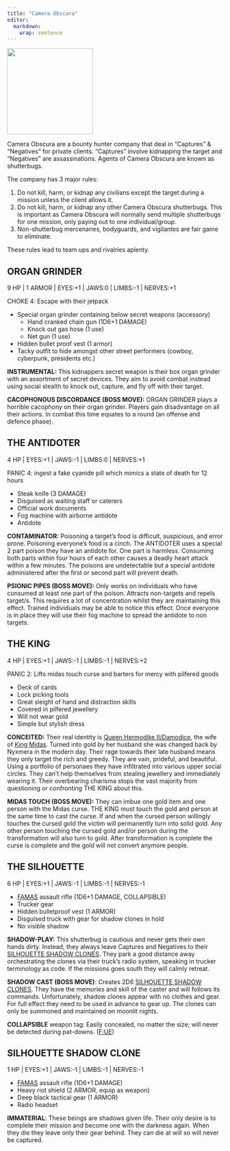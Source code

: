 ```yaml
---
title: "Camera Obscura"
editor: 
  markdown: 
    wrap: sentence
---
```


![](images/camera_obscura.png){width=200px fig-align="center"}

Camera Obscura are a bounty hunter company that deal in "Captures" & "Negatives" for private clients.
"Captures" involve kidnapping the target and "Negatives" are assassinations.
Agents of Camera Obscura are known as shutterbugs.

The company has 3 major rules:

1. Do not kill, harm, or kidnap any civilians except the target during a mission unless the client allows it.
2. Do not kill, harm, or kidnap any other Camera Obscura shutterbugs. This is important as Camera Obscura will normally send multiple shutterbugs for one mission, only paying out to one individual/group.
3. Non-shutterbug mercenaries, bodyguards, and vigilantes are fair game to eliminate.

These rules lead to team ups and rivalries aplenty.

## ORGAN GRINDER {#organ_grinder}

9 HP \| 1 ARMOR \| EYES:+1 \| JAWS:0 \| LIMBS:-1 \| NERVES:+1

CHOKE 4: Escape with their jetpack

- Special organ grinder containing below secret weapons (accessory)
  - Hand cranked chain gun (1D6+1 DAMAGE)
  - Knock out gas hose (1 use)
  - Net gun (1 use) 
- Hidden bullet proof vest (1 armor)
- Tacky outfit to hide amongst other street performers (cowboy, cyberpunk, presidents etc.)

__INSTRUMENTAL:__ This kidnappers secret weapon is their box organ grinder with an assortment of secret devices. They aim to avoid combat instead using social stealth to knock out, capture, and fly off with their target.

__CACOPHONOUS DISCORDANCE (BOSS MOVE):__ ORGAN GRINDER plays a horrible cacophony on their organ grinder. Players gain disadvantage on all their actions. In combat this time equates to a round (an offense and defence phase).

## THE ANTIDOTER {#the_antidoter}

4 HP | EYES:+1 \| JAWS:-1 \| LIMBS:0 \| NERVES:+1

PANIC 4: ingest a fake cyanide pill which mimics a state of death for 12 hours

- Steak knife (3 DAMAGE)
- Disguised as waiting staff or caterers
- Official work documents
- Fog machine with airborne antidote
- Antidote 

__CONTAMINATOR:__ Poisoning a target's food is difficult, suspicious, and error prone. Poisoning everyone's food is a cinch. The ANTIDOTER uses a special 2 part poison they have an antidote for. One part is harmless. Consuming both parts within four hours of each other causes a deadly heart attack within a few minutes. The poisons are undetectable but a special antidote administered after the first or second part will prevent death.

__PSIONIC PIPES (BOSS MOVE):__ Only works on individuals who have consumed at least one part of the poison. Attracts non-targets and repels target/s. This requires a lot of concentration whilst they are maintaining this effect. Trained individuals may be able to notice this effect. Once everyone is in place they will use their fog machine to spread the antidote to non targets.

## THE KING {#the_king}

4 HP \| EYES:+1 \| JAWS:-1 \| LIMBS:-1 \| NERVES:+2

PANIC 2: Lifts midas touch curse and barters for mercy with pilfered goods

- Deck of cards
- Lock picking tools
- Great sleight of hand and distraction skills
- Covered in pilfered jewellery
- Will not wear gold
- Simple but stylish dress

__CONCEITED:__ Their real identity is [Queen Hermodike II/Damodice](https://en.wikipedia.org/wiki/Hermodike_II), the wife of [King Midas](https://en.wikipedia.org/wiki/Midas). 
Turned into gold by her husband she was changed back by Nyxmera in the modern day.
Their rage towards their late husband means they only target the rich and greedy. 
They are vain, prideful, and beautiful. 
Using a portfolio of personaes they have infiltrated into various upper social circles. 
They can't help themselves from stealing jewellery and immediately wearing it. 
Their overbearing charisma stops the vast majority from questioning or confronting THE KING about this. 

__MIDAS TOUCH (BOSS MOVE):__ They can imbue one gold item and one person with the Midas curse. THE KING must touch the gold and person at the same time to cast the curse. If and when the cursed person willingly touches the cursed gold the victim will permanently turn into solid gold. Any other person touching the cursed gold and/or person during the transformation will also turn to gold. After transformation is complete the curse is complete and the gold will not convert anymore people.

## THE SILHOUETTE {#the_silhouette}

6 HP \| EYES:+1 \| JAWS:-1 \| LIMBS:-1 \| NERVES:-1

- [FAMAS](https://en.wikipedia.org/wiki/FAMAS) assault rifle (1D6+1 DAMAGE, COLLAPSIBLE)
- Trucker gear
- Hidden bulletproof vest (1 ARMOR)
- Disguised truck with gear for shadow clones in hold
- No visible shadow

__SHADOW-PLAY:__ This shutterbug is cautious and never gets their own hands dirty. Instead, they always leave Captures and Negatives to their [SILHOUETTE SHADOW CLONES](#silhouette_shadow_clone). They park a good distance away orchestrating the clones via their truck's radio system, speaking in trucker terminology as code. If the missions goes south they will calmly retreat.

__SHADOW CAST (BOSS MOVE)__: Creates 2D6 [SILHOUETTE SHADOW CLONES](#silhouette_shadow_clone). They have the memories and skill of the caster and will follows its commands. Unfortunately, shadow clones appear with no clothes and gear. For full effect they need to be used in advance to gear up. The clones can only be summoned and maintained on moonlit nights.

__COLLAPSIBLE__ weapon tag: Easily concealed, no matter the size; will never be detected during pat-downs. ([F:UE](https://claymorerpgs.itch.io/fist))

## SILHOUETTE SHADOW CLONE {#silhouette_shadow_clone}

1 HP \| EYES:+1 \| JAWS:-1 \| LIMBS:-1 \| NERVES:-1

- [FAMAS](https://en.wikipedia.org/wiki/FAMAS) assault rifle (1D6+1 DAMAGE)
- Heavy riot shield (2 ARMOR, equip as weapon)
- Deep black tactical gear (1 ARMOR)
- Radio headset

__IMMATERIAL__: These beings are shadows given life. Their only desire is to complete their mission and become one with the darkness again. When they die they leave only their gear behind. They can die at will so will never be captured.
